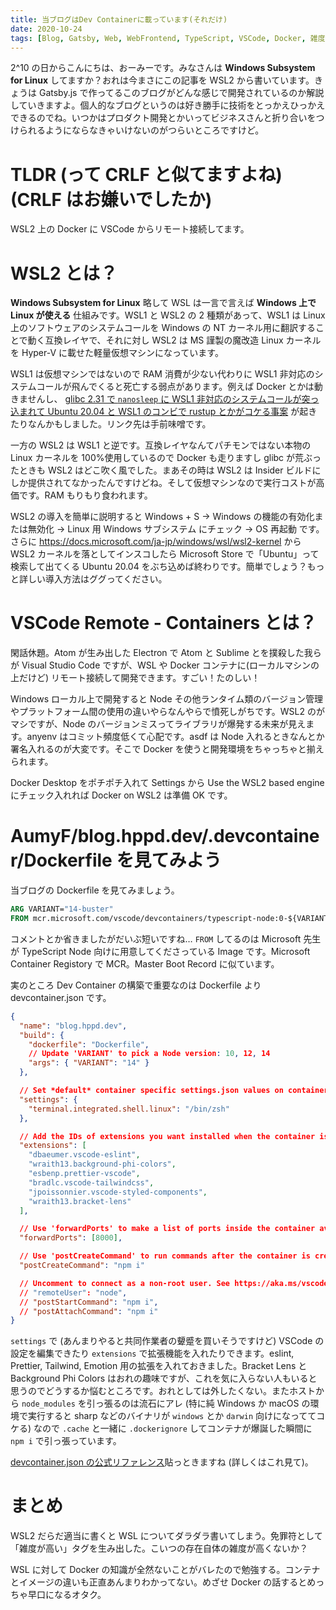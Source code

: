 ```yaml
---
title: 当ブログはDev Containerに載っています(それだけ)
date: 2020-10-24
tags: [Blog, Gatsby, Web, WebFrontend, TypeScript, VSCode, Docker, 雑度が高い]
---
```


2^10 の日からこんにちは、おーみーです。みなさんは **Windows Subsystem for Linux** してますか？おれは今まさにこの記事を WSL2 から書いています。きょうは Gatsby.js で作ってるこのブログがどんな感じで開発されているのか解説していきますよ。個人的なブログというのは好き勝手に技術をとっかえひっかえできるのでね。いつかはプロダクト開発とかいってビジネスさんと折り合いをつけられるようにならなきゃいけないのがつらいところですけど。

# TLDR (って CRLF と似てますよね) (CRLF はお嫌いでしたか)

WSL2 上の Docker に VSCode からリモート接続してます。

# WSL2 とは？

**Windows Subsystem for Linux** 略して WSL は一言で言えば **Windows 上で Linux が使える** 仕組みです。WSL1 と WSL2 の 2 種類があって、WSL1 は Linux 上のソフトウェアのシステムコールを Windows の NT カーネル用に翻訳することで動く互換レイヤで、それに対し WSL2 は MS 謹製の魔改造 Linux カーネルを Hyper-V に載せた軽量仮想マシンになっています。

WSL1 は仮想マシンではないので RAM 消費が少ない代わりに WSL1 非対応のシステムコールが飛んでくると死亡する弱点があります。例えば Docker とかは動きませんし、 [glibc 2.31 で `nanosleep` に WSL1 非対応のシステムコールが突っ込まれて Ubuntu 20.04 と WSL1 のコンビで rustup とかがコケる事案](https://qiita.com/AumyF/items/eaf42dd3345a2285ff9e) が起きたりなんかもしました。リンク先は手前味噌です。

一方の WSL2 は WSL1 と逆です。互換レイヤなんてパチモンではない本物の Linux カーネルを 100%使用しているので Docker も走りますし glibc が荒ぶったときも WSL2 はどこ吹く風でした。まあその時は WSL2 は Insider ビルドにしか提供されてなかったんですけどね。そして仮想マシンなので実行コストが高価です。RAM もりもり食われます。

WSL2 の導入を簡単に説明すると Windows + S → Windows の機能の有効化または無効化 → Linux 用 Windows サブシステム にチェック → OS 再起動 です。さらに https://docs.microsoft.com/ja-jp/windows/wsl/wsl2-kernel から WSL2 カーネルを落としてインスコしたら Microsoft Store で「Ubuntu」って検索して出てくる Ubuntu 20.04 をぶち込めば終わりです。簡単でしょう？もっと詳しい導入方法はググってください。

# VSCode Remote - Containers とは？

閑話休題。Atom が生み出した Electron で Atom と Sublime とを撲殺した我らが Visual Studio Code ですが、WSL や Docker コンテナに(ローカルマシンの上だけど) リモート接続して開発できます。すごい！たのしい！

Windows ローカル上で開発すると Node その他ランタイム類のバージョン管理やプラットフォーム間の使用の違いやらなんやらで憤死しがちです。WSL2 のがマシですが、Node のバージョンミスってライブラリが爆発する未来が見えます。anyenv はコミット頻度低くて心配です。asdf は Node 入れるときなんとか署名入れるのが大変です。そこで Docker を使うと開発環境をちゃっちゃと揃えられます。

Docker Desktop をポチポチ入れて Settings から Use the WSL2 based engine にチェック入れれば Docker on WSL2 は準備 OK です。

# AumyF/blog.hppd.dev/.devcontainer/Dockerfile を見てみよう

当ブログの Dockerfile を見てみましょう。

```dockerfile
ARG VARIANT="14-buster"
FROM mcr.microsoft.com/vscode/devcontainers/typescript-node:0-${VARIANT}
```

コメントとか省きましたがだいぶ短いですね… `FROM` してるのは Microsoft 先生が TypeScript Node 向けに用意してくださっている Image です。Microsoft Container Registory で MCR。Master Boot Record に似ています。

実のところ Dev Container の構築で重要なのは Dockerfile より devcontainer.json です。

```json
{
  "name": "blog.hppd.dev",
  "build": {
    "dockerfile": "Dockerfile",
    // Update 'VARIANT' to pick a Node version: 10, 12, 14
    "args": { "VARIANT": "14" }
  },

  // Set *default* container specific settings.json values on container create.
  "settings": {
    "terminal.integrated.shell.linux": "/bin/zsh"
  },

  // Add the IDs of extensions you want installed when the container is created.
  "extensions": [
    "dbaeumer.vscode-eslint",
    "wraith13.background-phi-colors",
    "esbenp.prettier-vscode",
    "bradlc.vscode-tailwindcss",
    "jpoissonnier.vscode-styled-components",
    "wraith13.bracket-lens"
  ],

  // Use 'forwardPorts' to make a list of ports inside the container available locally.
  "forwardPorts": [8000],

  // Use 'postCreateCommand' to run commands after the container is created.
  "postCreateCommand": "npm i"

  // Uncomment to connect as a non-root user. See https://aka.ms/vscode-remote/containers/non-root.
  // "remoteUser": "node",
  // "postStartCommand": "npm i",
  // "postAttachCommand": "npm i"
}
```

`settings` で (あんまりやると共同作業者の顰蹙を買いそうですけど) VSCode の設定を編集できたり `extensions` で拡張機能を入れたりできます。eslint, Prettier, Tailwind, Emotion 用の拡張を入れておきました。Bracket Lens と Background Phi Colors はおれの趣味ですが、これを気に入らない人もいると思うのでどうするか悩むところです。おれとしては外したくない。またホストから `node_modules` を引っ張るのは流石にアレ (特に純 Windows か macOS の環境で実行すると sharp などのバイナリが `windows` とか `darwin` 向けになっててコケる) なので `.cache` と一緒に `.dockerignore` してコンテナが爆誕した瞬間に `npm i` で引っ張っています。

[devcontainer.json の公式リファレンス](https://code.visualstudio.com/docs/remote/devcontainerjson-reference)貼っときますね (詳しくはこれ見て)。

# まとめ

WSL2 だらだ適当に書くと WSL についてダラダラ書いてしまう。免罪符として「雑度が高い」タグを生み出した。こいつの存在自体の雑度が高くないか？

WSL に対して Docker の知識が全然ないことがバレたので勉強する。コンテナとイメージの違いも正直あんまりわかってない。めざせ Docker の話するとめっちゃ早口になるオタク。
